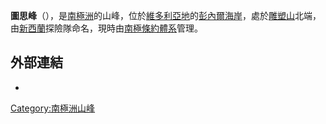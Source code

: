 {{coord|72|47|S|162|3|E|display=title}}

'''圖思峰'''（{{lang-en|Tooth Peak}}），是[[南極洲|南極洲]]的山峰，位於[[維多利亞地|維多利亞地]]的[[彭內爾海岸|彭內爾海岸]]，處於[[雕塑山|雕塑山]]北端，由[[新西蘭|新西蘭]]探險隊命名，現時由[[南極條約體系|南極條約體系]]管理。

==外部連結==
* {{usgs-gazetteer}}

{{Antarctica-geo-stub}}
[[Category:南極洲山峰|Category:南極洲山峰]]